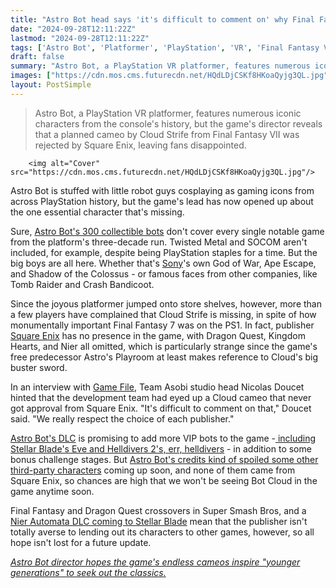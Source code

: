 ```yaml
---
title: "Astro Bot head says 'it's difficult to comment on' why Final Fantasy 7's Cloud didn't make a cameo"
date: "2024-09-28T12:11:22Z"
lastmod: "2024-09-28T12:11:22Z"
tags: ['Astro Bot', 'Platformer', 'PlayStation', 'VR', 'Final Fantasy VII', 'Cloud Strife', 'Square Enix', 'DLC', 'Cameo']
draft: false
summary: "Astro Bot, a PlayStation VR platformer, features numerous iconic characters from the console's history, but the game's director reveals that a planned cameo by Cloud Strife from Final Fantasy VII was rejected by Square Enix, leaving fans disappointed."
images: ["https://cdn.mos.cms.futurecdn.net/HQdLDjCSKf8HKoaQyjg3QL.jpg"]
layout: PostSimple
---
```

> Astro Bot, a PlayStation VR platformer, features numerous iconic characters from the console's history, but the game's director reveals that a planned cameo by Cloud Strife from Final Fantasy VII was rejected by Square Enix, leaving fans disappointed.


        <img alt="Cover" src="https://cdn.mos.cms.futurecdn.net/HQdLDjCSKf8HKoaQyjg3QL.jpg"/>
        
Astro Bot is stuffed with little robot guys cosplaying as gaming icons from across PlayStation history, but the game's lead has now opened up about the one essential character that's missing.

Sure, [Astro Bot's 300 collectible bots](https://www.gamesradar.com/games/platformer/astro-bot-collectibles-bots-puzzle-pieces-warps/) don't cover every single notable game from the platform's three-decade run. Twisted Metal and SOCOM aren't included, for example, despite being PlayStation staples for a time. But the big boys are all here. Whether that's [Sony](https://www.gamesradar.com/tag/sony/)'s own God of War, Ape Escape, and Shadow of the Colossus - or famous faces from other companies, like Tomb Raider and Crash Bandicoot.

Since the joyous platformer jumped onto store shelves, however, more than a few players have complained that Cloud Strife is missing, in spite of how monumentally important Final Fantasy 7 was on the PS1. In fact, publisher [Square Enix](https://www.gamesradar.com/tag/square_enix/) has no presence in the game, with Dragon Quest, Kingdom Hearts, and Nier all omitted, which is particularly strange since the game's free predecessor Astro's Playroom at least makes reference to Cloud's big buster sword.

In an interview with [Game File](https://www.gamefile.news/p/astro-bot-playstation-icons-shadow-of-the-colossus), Team Asobi studio head Nicolas Doucet hinted that the development team had eyed up a Cloud cameo that never got approval from Square Enix. "It's difficult to comment on that," Doucet said. "We really respect the choice of each publisher."

[Astro Bot's DLC](https://www.gamesradar.com/games/platformer/astro-bot-dlc/) is promising to add more VIP bots to the game -[ including Stellar Blade's Eve and Helldivers 2's, err, helldivers](https://www.gamesradar.com/games/platformer/astro-bot-is-getting-a-free-update-with-5-speedrun-levels-and-10-bots-to-find-including-the-helldivers-and-stellar-blades-eve/) - in addition to some bonus challenge stages. But [Astro Bot's credits kind of spoiled some other third-party characters](https://www.gamesradar.com/games/platformer/astro-bot-credits-hint-at-missing-assassins-creed-stellar-blade-worms-and-rayman-cameos-that-might-come-as-dlc/) coming up soon, and none of them came from Square Enix, so chances are high that we won't be seeing Bot Cloud in the game anytime soon. 

Final Fantasy and Dragon Quest crossovers in Super Smash Bros, and a [Nier Automata DLC coming to Stellar Blade](https://www.gamesradar.com/games/action-rpg/stellar-blade-reveals-crossover-with-similarly-scantily-clad-action-rpg-nier-automata/) mean that the publisher isn't totally averse to lending out its characters to other games, however, so all hope isn't lost for a future update.

[<em>Astro Bot director hopes the game's endless cameos inspire "younger generations" to seek out the classics.</em>](https://www.gamesradar.com/games/platformer/astro-bot-director-hopes-the-games-endless-cameos-inspire-younger-generations-to-seek-out-the-classics/)
        